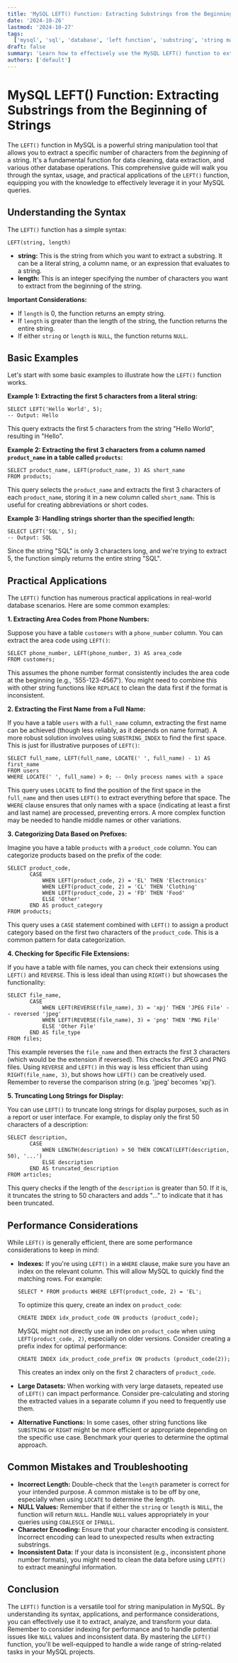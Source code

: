 ```yaml
---
title: 'MySQL LEFT() Function: Extracting Substrings from the Beginning of Strings'
date: '2024-10-26'
lastmod: '2024-10-27'
tags:
  ['mysql', 'sql', 'database', 'left function', 'substring', 'string manipulation', 'data analysis']
draft: false
summary: 'Learn how to effectively use the MySQL LEFT() function to extract substrings from the beginning of a string. This comprehensive guide includes detailed explanations, practical code examples, and optimization tips for data analysis and manipulation.'
authors: ['default']
---
```


# MySQL LEFT() Function: Extracting Substrings from the Beginning of Strings

The `LEFT()` function in MySQL is a powerful string manipulation tool that allows you to extract a specific number of characters from the _beginning_ of a string. It's a fundamental function for data cleaning, data extraction, and various other database operations. This comprehensive guide will walk you through the syntax, usage, and practical applications of the `LEFT()` function, equipping you with the knowledge to effectively leverage it in your MySQL queries.

## Understanding the Syntax

The `LEFT()` function has a simple syntax:

```plaintext
LEFT(string, length)
```

- **string:** This is the string from which you want to extract a substring. It can be a literal string, a column name, or an expression that evaluates to a string.
- **length:** This is an integer specifying the number of characters you want to extract from the beginning of the string.

**Important Considerations:**

- If `length` is 0, the function returns an empty string.
- If `length` is greater than the length of the string, the function returns the entire string.
- If either `string` or `length` is `NULL`, the function returns `NULL`.

## Basic Examples

Let's start with some basic examples to illustrate how the `LEFT()` function works.

**Example 1: Extracting the first 5 characters from a literal string:**

```plaintext
SELECT LEFT('Hello World', 5);
-- Output: Hello
```

This query extracts the first 5 characters from the string "Hello World", resulting in "Hello".

**Example 2: Extracting the first 3 characters from a column named `product_name` in a table called `products`:**

```plaintext
SELECT product_name, LEFT(product_name, 3) AS short_name
FROM products;
```

This query selects the `product_name` and extracts the first 3 characters of each `product_name`, storing it in a new column called `short_name`. This is useful for creating abbreviations or short codes.

**Example 3: Handling strings shorter than the specified length:**

```plaintext
SELECT LEFT('SQL', 5);
-- Output: SQL
```

Since the string "SQL" is only 3 characters long, and we're trying to extract 5, the function simply returns the entire string "SQL".

## Practical Applications

The `LEFT()` function has numerous practical applications in real-world database scenarios. Here are some common examples:

**1. Extracting Area Codes from Phone Numbers:**

Suppose you have a table `customers` with a `phone_number` column. You can extract the area code using `LEFT()`:

```plaintext
SELECT phone_number, LEFT(phone_number, 3) AS area_code
FROM customers;
```

This assumes the phone number format consistently includes the area code at the beginning (e.g., '555-123-4567'). You might need to combine this with other string functions like `REPLACE` to clean the data first if the format is inconsistent.

**2. Extracting the First Name from a Full Name:**

If you have a table `users` with a `full_name` column, extracting the first name can be achieved (though less reliably, as it depends on name format). A more robust solution involves using `SUBSTRING_INDEX` to find the first space. This is just for illustrative purposes of `LEFT()`:

```plaintext
SELECT full_name, LEFT(full_name, LOCATE(' ', full_name) - 1) AS first_name
FROM users
WHERE LOCATE(' ', full_name) > 0; -- Only process names with a space
```

This query uses `LOCATE` to find the position of the first space in the `full_name` and then uses `LEFT()` to extract everything before that space. The `WHERE` clause ensures that only names with a space (indicating at least a first and last name) are processed, preventing errors. A more complex function may be needed to handle middle names or other variations.

**3. Categorizing Data Based on Prefixes:**

Imagine you have a table `products` with a `product_code` column. You can categorize products based on the prefix of the code:

```plaintext
SELECT product_code,
       CASE
           WHEN LEFT(product_code, 2) = 'EL' THEN 'Electronics'
           WHEN LEFT(product_code, 2) = 'CL' THEN 'Clothing'
           WHEN LEFT(product_code, 2) = 'FD' THEN 'Food'
           ELSE 'Other'
       END AS product_category
FROM products;
```

This query uses a `CASE` statement combined with `LEFT()` to assign a product category based on the first two characters of the `product_code`. This is a common pattern for data categorization.

**4. Checking for Specific File Extensions:**

If you have a table with file names, you can check their extensions using `LEFT()` and `REVERSE`. This is less ideal than using `RIGHT()` but showcases the functionality:

```plaintext
SELECT file_name,
       CASE
           WHEN LEFT(REVERSE(file_name), 3) = 'xpj' THEN 'JPEG File' -- reversed 'jpeg'
           WHEN LEFT(REVERSE(file_name), 3) = 'png' THEN 'PNG File'
           ELSE 'Other File'
       END AS file_type
FROM files;
```

This example reverses the `file_name` and then extracts the first 3 characters (which would be the extension if reversed). This checks for JPEG and PNG files. Using `REVERSE` and `LEFT()` in this way is less efficient than using `RIGHT(file_name, 3)`, but shows how `LEFT()` can be creatively used. Remember to reverse the comparison string (e.g. 'jpeg' becomes 'xpj').

**5. Truncating Long Strings for Display:**

You can use `LEFT()` to truncate long strings for display purposes, such as in a report or user interface. For example, to display only the first 50 characters of a description:

```plaintext
SELECT description,
       CASE
           WHEN LENGTH(description) > 50 THEN CONCAT(LEFT(description, 50), '...')
           ELSE description
       END AS truncated_description
FROM articles;
```

This query checks if the length of the `description` is greater than 50. If it is, it truncates the string to 50 characters and adds "..." to indicate that it has been truncated.

## Performance Considerations

While `LEFT()` is generally efficient, there are some performance considerations to keep in mind:

- **Indexes:** If you're using `LEFT()` in a `WHERE` clause, make sure you have an index on the relevant column. This will allow MySQL to quickly find the matching rows. For example:

  ```plaintext
  SELECT * FROM products WHERE LEFT(product_code, 2) = 'EL';
  ```

  To optimize this query, create an index on `product_code`:

  ```plaintext
  CREATE INDEX idx_product_code ON products (product_code);
  ```

  MySQL might not directly use an index on `product_code` when using `LEFT(product_code, 2)`, especially on older versions. Consider creating a prefix index for optimal performance:

  ```plaintext
  CREATE INDEX idx_product_code_prefix ON products (product_code(2));
  ```

  This creates an index only on the first 2 characters of `product_code`.

- **Large Datasets:** When working with very large datasets, repeated use of `LEFT()` can impact performance. Consider pre-calculating and storing the extracted values in a separate column if you need to frequently use them.

- **Alternative Functions:** In some cases, other string functions like `SUBSTRING` or `RIGHT` might be more efficient or appropriate depending on the specific use case. Benchmark your queries to determine the optimal approach.

## Common Mistakes and Troubleshooting

- **Incorrect Length:** Double-check that the `length` parameter is correct for your intended purpose. A common mistake is to be off by one, especially when using `LOCATE` to determine the length.
- **NULL Values:** Remember that if either the `string` or `length` is `NULL`, the function will return `NULL`. Handle `NULL` values appropriately in your queries using `COALESCE` or `IFNULL`.
- **Character Encoding:** Ensure that your character encoding is consistent. Incorrect encoding can lead to unexpected results when extracting substrings.
- **Inconsistent Data:** If your data is inconsistent (e.g., inconsistent phone number formats), you might need to clean the data before using `LEFT()` to extract meaningful information.

## Conclusion

The `LEFT()` function is a versatile tool for string manipulation in MySQL. By understanding its syntax, applications, and performance considerations, you can effectively use it to extract, analyze, and transform your data. Remember to consider indexing for performance and to handle potential issues like `NULL` values and inconsistent data. By mastering the `LEFT()` function, you'll be well-equipped to handle a wide range of string-related tasks in your MySQL projects.
